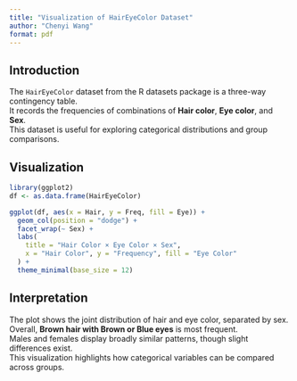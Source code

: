 ```yaml
---
title: "Visualization of HairEyeColor Dataset"
author: "Chenyi Wang"
format: pdf
---
```


## Introduction

The `HairEyeColor` dataset from the R datasets package is a three-way contingency table.  
It records the frequencies of combinations of **Hair color**, **Eye color**, and **Sex**.  
This dataset is useful for exploring categorical distributions and group comparisons.



## Visualization

```r
library(ggplot2)
df <- as.data.frame(HairEyeColor)

ggplot(df, aes(x = Hair, y = Freq, fill = Eye)) +
  geom_col(position = "dodge") +
  facet_wrap(~ Sex) +
  labs(
    title = "Hair Color × Eye Color × Sex",
    x = "Hair Color", y = "Frequency", fill = "Eye Color"
  ) +
  theme_minimal(base_size = 12)
```

## Interpretation

The plot shows the joint distribution of hair and eye color, separated by sex.  
Overall, **Brown hair with Brown or Blue eyes** is most frequent.  
Males and females display broadly similar patterns, though slight differences exist.  
This visualization highlights how categorical variables can be compared across groups.






